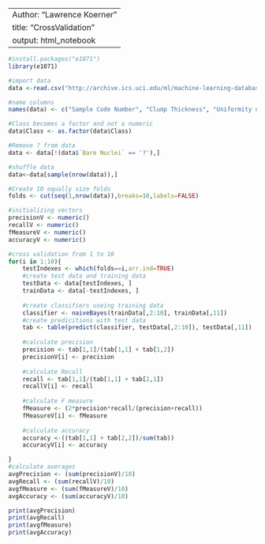 

---
Author: "Lawrence Koerner"
title: "CrossValidation"
output: html_notebook
---


```r

#install.packages("e1071")
library(e1071)

#import data
data <-read.csv("http://archive.ics.uci.edu/ml/machine-learning-databases/breast-cancer-wisconsin/breast-cancer-wisconsin.data")

#name columns
names(data) <- c("Sample Code Number", "Clump Thickness", "Uniformity of Cell Size", "Uniformity of Cell Shape", "Marginal Adhesion", "Single Epithelial Cell Size", "Bare Nuclei", "Bland Chromatin", "Normal Nucleoli", "Mitoses", "Class") 

#Class becomes a factor and not a numeric
data$Class <- as.factor(data$Class)

#Remove ? from data
data <- data[!(data$`Bare Nuclei` == '?'),] 

#shuffle data
data<-data[sample(nrow(data)),]

#Create 10 equally size folds
folds <- cut(seq(1,nrow(data)),breaks=10,labels=FALSE)

#initializing vectors
precisionV <- numeric()
recallV <- numeric()
fMeasureV <- numeric()
accuracyV <- numeric()

#cross validation from 1 to 10
for(i in 1:10){
    testIndexes <- which(folds==i,arr.ind=TRUE)
    #create test data and training data
    testData <- data[testIndexes, ]
    trainData <- data[-testIndexes, ]
  
    #create classifiers useing training data
    classifier <- naiveBayes(trainData[,2:10], trainData[,11])
    #create predicitions with test data
    tab <- table(predict(classifier, testData[,2:10]), testData[,11])
    
    #calculate precision
    precision <- tab[1,1]/(tab[1,1] + tab[1,2])
    precisionV[i] <- precision
    
    #calculate Recall
    recall <- tab[1,1]/(tab[1,1] + tab[2,1])
    recallV[i] <- recall
    
    #calculate F measure
    fMeasure <- (2*precision*recall/(precision+recall))
    fMeasureV[i] <- fMeasure
    
    #calculate accuracy
    accuracy <-((tab[1,1] + tab[2,2])/sum(tab))
    accuracyV[i] <- accuracy

}
#calculate averages
avgPrecision <- (sum(precisionV)/10)
avgRecall <- (sum(recallV)/10)
avgfMeasure <- (sum(fMeasureV)/10)
avgAccuracy <- (sum(accuracyV)/10)

print(avgPrecision)
print(avgRecall)
print(avgfMeasure)
print(avgAccuracy)
```

